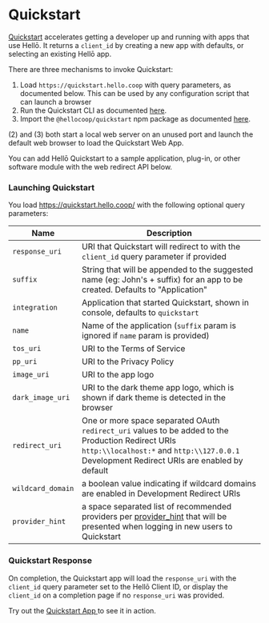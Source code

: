 # Quickstart


[Quickstart](https://quickstart.hello.coop) accelerates getting a developer up and running with apps that use Hellō. It returns a `client_id` by creating a new app with defaults, or selecting an existing Hellō app.

There are three mechanisms to invoke Quickstart:

1. Load `https://quickstart.hello.coop` with query parameters, as documented below. This can be used by any configuration script that can launch a browser
2. Run the Quickstart CLI as documented [here](/docs/sdks/quickstart/#cli-parameters).
3. Import the `@hellocoop/quickstart` npm package as documented [here]().

(2) and (3) both start a local web server on an unused port and launch the default web browser to load the Quickstart Web App.


You can add Hellō Quickstart to a sample application, plug-in, or other software module with the web redirect API below.

### Launching Quickstart 

You load https://quickstart.hello.coop/ with the following optional query parameters:

|Name|Description|
|---|---|
|`response_uri`| URI that Quickstart will redirect to with the `client_id` query parameter if provided|
|`suffix`| String that will be appended to the suggested name (eg: John's + suffix) for an app to be created. Defaults to "Application"|
|`integration`| Application that started Quickstart, shown in console, defaults to `quickstart`|
|`name`| Name of the application (`suffix` param is ignored if `name` param is provided)|
|`tos_uri`| URI to the Terms of Service|
|`pp_uri`| URI to the Privacy Policy|
|`image_uri`| URI to the app logo|
|`dark_image_uri`| URI to the dark theme app logo, which is shown if dark theme is detected in the browser|
|`redirect_uri`| One or more space separated OAuth `redirect_uri` values to be added to the Production Redirect URIs<br/>`http:\\localhost:*` and `http:\\127.0.0.1` Development Redirect URIs are enabled by default|
|`wildcard_domain`| a boolean value indicating if wildcard domains are enabled in Development Redirect URIs|
|`provider_hint`| a space separated list of recommended providers per [provider_hint](/docs/apis/wallet/#provider-hint) that will be presented when logging in new users to Quickstart|

### Quickstart Response

On completion, the Quickstart app will load the `response_uri` with the `client_id` query parameter set to the Hellō Client ID, or display the `client_id` on a completion page if no `response_uri` was provided. 

Try out the [Quickstart App ](https://quickstart.hello.coop/) to see it in action.

